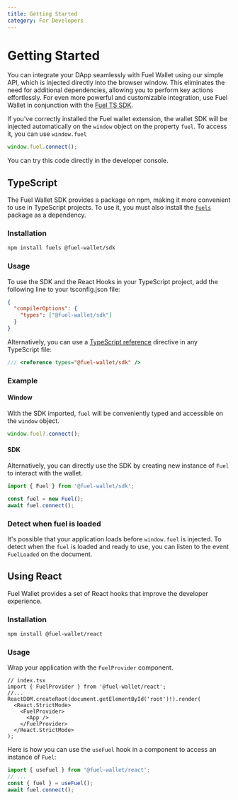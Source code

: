 ```yaml
---
title: Getting Started
category: For Developers
---
```


# Getting Started

You can integrate your DApp seamlessly with Fuel Wallet using our simple API, which is injected directly into the browser window.
This eliminates the need for additional dependencies, allowing you to perform key actions effortlessly.
For even more powerful and customizable integration, use Fuel Wallet in conjunction with the [Fuel TS SDK](https://fuellabs.github.io/fuels-ts/).

<ConnectionAlert />

If you've correctly installed the Fuel wallet extension, the wallet SDK will be injected automatically on the `window` object on the property `fuel`. To access it, you can use `window.fuel`

```ts
window.fuel.connect();
```

You can try this code directly in the developer console.

## TypeScript

The Fuel Wallet SDK provides a package on npm, making it more convenient to use in TypeScript projects.
To use it, you must also install the [`fuels`](https://www.npmjs.com/package/fuels) package as a dependency.

### Installation

```bash
npm install fuels @fuel-wallet/sdk
```

### Usage

To use the SDK and the React Hooks in your TypeScript project, add the following line to your tsconfig.json file:

```json
{
  "compilerOptions": {
    "types": ["@fuel-wallet/sdk"]
  }
}
```

Alternatively, you can use a [TypeScript reference](https://www.typescriptlang.org/docs/handbook/triple-slash-directives.html) directive in any TypeScript file:

```ts
/// <reference types="@fuel-wallet/sdk" />
```

### Example

#### Window

With the SDK imported, `fuel` will be conveniently typed and accessible on the `window` object.

```ts
window.fuel?.connect();
```

#### SDK

Alternatively, you can directly use the SDK by creating new instance of `Fuel` to interact with the wallet.

```ts
import { Fuel } from '@fuel-wallet/sdk';

const fuel = new Fuel();
await fuel.connect();
```

### Detect when fuel is loaded

It's possible that your application loads before `window.fuel` is injected. To detect when the `fuel` is loaded and ready to use, you can listen to the event `FuelLoaded` on the document.

## Using React

Fuel Wallet provides a set of React hooks that improve the developer experience.

### Installation

```bash
npm install @fuel-wallet/react
```

### Usage

Wrap your application with the `FuelProvider` component.

```tsx
// index.tsx
import { FuelProvider } from '@fuel-wallet/react';
//...
ReactDOM.createRoot(document.getElementById('root')!).render(
  <React.StrictMode>
    <FuelProvider>
      <App />
    </FuelProvider>
  </React.StrictMode>
);
```

Here is how you can use the `useFuel` hook in a component to access an instance of `Fuel`:

```ts
import { useFuel } from '@fuel-wallet/react';
// ...
const { fuel } = useFuel();
await fuel.connect();
```
